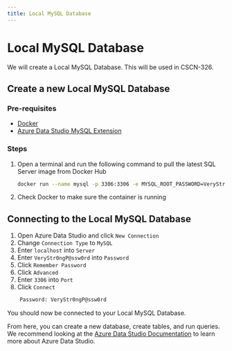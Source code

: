```yaml
---
title: Local MySQL Database
---
```


# Local MySQL Database

We will create a Local MySQL Database. This will be used in CSCN-326.

## Create a new Local MySQL Database

### Pre-requisites
- [Docker](https://www.docker.com/products/docker-desktop)
- [Azure Data Studio MySQL Extension](https://learn.microsoft.com/en-us/azure-data-studio/extensions/mysql-extension#install-the-mysql-extension)

### Steps

1. Open a terminal and run the following command to pull the latest SQL Server image from Docker Hub
    ```bash
    docker run --name mysql -p 3306:3306 -e MYSQL_ROOT_PASSWORD=VeryStr0ngP@ssw0rd -d mysql:latest
    ```

2. Check Docker to make sure the container is running

## Connecting to the Local MySQL Database

1. Open Azure Data Studio and click `New Connection`
2. Change `Connection Type` to `MySQL`
2. Enter `localhost` into `Server`
3. Enter `VeryStr0ngP@ssw0rd` into `Password`
4. Click `Remember Password`
5. Click `Advanced`
6. Enter `3306` into `Port`
7. Click `Connect`

```bash
    Password: VeryStr0ngP@ssw0rd
```

You should now be connected to your Local MySQL Database.

From here, you can create a new database, create tables, and run queries. We recommend looking at the [Azure Data Studio Documentation](https://learn.microsoft.com/en-us/azure-data-studio/what-is-azure-data-studio?view=sql-server-ver15) to learn more about Azure Data Studio.
